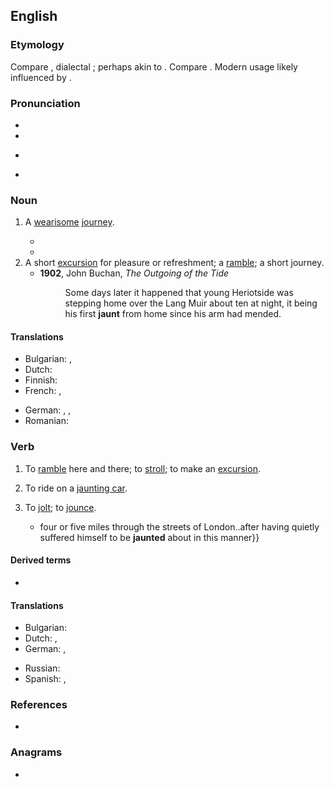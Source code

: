 ==English==

===Etymology===
Compare {{cog|sco|jaunder|t=to ramble, jaunt to taunt, jeer}}, dialectal {{cog|sv|ganta|t=to play the buffoon, romp, jest}}; perhaps akin to {{cog|en|jump}}. Compare {{m|en|jaunce}}. Modern usage likely influenced by {{m|en|jaunty}}.

===Pronunciation===
* {{IPA|en|/ˈd͡ʒɔːnt/}}
* {{audio|en|LL-Q1860 (eng)-Vealhurl-jaunt.wav |Audio (UK)}}
* {{a|some accents}} {{IPA|en|/ˈdʒɑːnt/}}
* {{rhymes|en|ɔːnt|ɑːnt|s1=1}}

===Noun===
{{en-noun}}

# {{lb|en|archaic}} A [[wearisome]] [[journey]].
#* {{RQ:Milton Paradise Regained|book=4|passage=Our Savior, meek, and with untroubled mind After his aëry '''jaunt''', though hurried sore. Hungry and cold, betook him to his rest.}}
#* {{quote-book|en|year=1597|title={{w|Romeo & Juliet}}|author={{w|William Shakespeare}}| passage=Fie, what a '''jaunt''' have I had.}}
# A short [[excursion]] for pleasure or refreshment; a [[ramble]]; a short journey.
#* '''1902''', John Buchan, ''The Outgoing of the Tide''
#*: Some days later it happened that young Heriotside was stepping home over the Lang Muir about ten at night, it being his first '''jaunt''' from home since his arm had mended.

====Translations====
{{trans-top|short excursion for pleasure or refreshment}}
* Bulgarian: {{t+|bg|излет|m}}, {{t+|bg|екскурзия|f}}
* Dutch: {{t+|nl|uitstap}}
* Finnish: {{t+|fi|retki}}
* French: {{t+|fr|balade|f}}, {{t+|fr|promenade|f}}
{{trans-mid}}
* German: {{t+|de|Ausflug}}, {{t|de|Vergnügungsfahrt|f}}, {{t+|de|Spritztour|f}}
* Romanian: {{t+|ro|plimbare|f}}
{{trans-bottom}}

===Verb===
{{en-verb}}

# {{lb|en|intransitive}} To [[ramble]] here and there; to [[stroll]]; to make an [[excursion]].
# {{lb|en|intransitive}} To ride on a [[jaunting car]].
# {{lb|en|transitive|obsolete}} To [[jolt]]; to [[jounce]].
#* {{quote-journal|en|1818|||Cobbett's Weekly Political Register|passage=To get into a Grecian car, and to be drawn, with Minerva at his back{{...}}four or five miles through the streets of London‥after having quietly suffered himself to be '''jaunted''' about in this manner}}

====Derived terms====
* {{l|en|jaunting car}}

====Translations====
{{trans-top|to ramble here and there; to stroll; to make an excursion}}
* Bulgarian: {{t|bg|отивам на излет}}
* Dutch: {{t+|nl|omzwerven}}, {{t|nl|een uitstap maken}}
* German: {{t+|de|herumstreunen}}, {{t|de|einen Ausflug machen}}
{{trans-mid}}
* Russian: {{t+|ru|ката́ться}}
* Spanish: {{t+|es|paseo|m}}, {{t+|es|excursión|f}}
{{trans-bottom}}

===References===
* {{R:Britannica 1911|Jaunting-Car}}

===Anagrams===
* {{anagrams|en|a=ajntu|jantu|junta}}